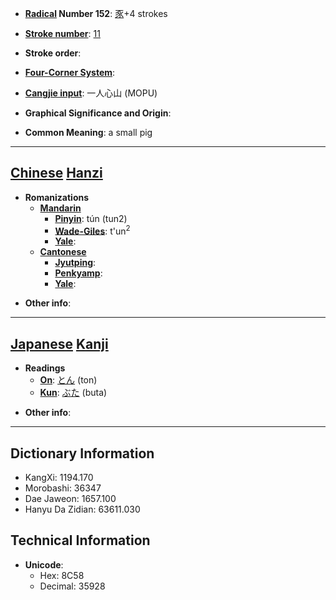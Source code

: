 * '''[[Wiktionary:Chinese radical index| Radical]] Number 152''': [[Wiktionary:Chinese radical index 豕|豕]]+4 strokes

* '''[[Wiktionary:Chinese total strokes index|Stroke number]]''': [[Wiktionary:Chinese total strokes index 11|11]]

* '''Stroke order''': 

* '''[[Wiktionary:Chinese four corner index|Four-Corner System]]''': 

* '''[[Wiktionary:Chinese Cangjie index|Cangjie input]]''': 一人心山 (MOPU)

* '''Graphical Significance and Origin''': 

* '''Common Meaning''': a small pig

----

== [[Chinese]] [[Hanzi]] ==

* '''Romanizations'''
** '''[[Mandarin]]'''
*** '''[[Pinyin]]''': tún (tun2)
*** '''[[Wade-Giles]]''': t'un<sup>2</sup>
*** '''[[Yale]]''': 
** '''[[Cantonese]]'''
*** '''[[Jyutping]]''':
*** '''[[Penkyamp]]''': 
*** '''[[Yale]]''': 

* '''Other info''': 

----

== [[Japanese]] [[Kanji]] ==

* '''Readings'''
** '''[[On]]''': [[とん]] (ton)
** '''[[Kun]]''': [[ぶた]] (buta)

* '''Other info''':  

----

== Dictionary Information ==

* KangXi: 1194.170
* Morobashi: 36347
* Dae Jaweon: 1657.100
* Hanyu Da Zidian: 63611.030

== Technical Information ==

* '''Unicode''':
** Hex: 8C58
** Decimal: 35928